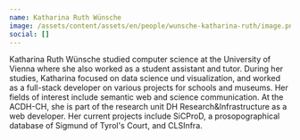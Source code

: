 ```yaml
---
name: Katharina Ruth Wünsche
image: /assets/content/assets/en/people/wunsche-katharina-ruth/image.png
social: []
---
```

Katharina Ruth Wünsche studied computer science at the University of Vienna where she also worked as a student assistant and tutor. During her studies, Katharina focused on data science und visualization, and worked as a full-stack developer on various projects for schools and museums. Her fields of interest include semantic web and science communication.
At the ACDH-CH, she is part of the research unit DH Research&Infrastructure as a web developer. Her current projects include SiCProD, a prosopographical database of Sigmund of Tyrol's Court, and CLSInfra.